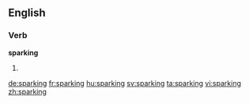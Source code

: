 ==English==

===Verb===
'''sparking'''

# {{present participle of|spark}}

[[de:sparking]]
[[fr:sparking]]
[[hu:sparking]]
[[sv:sparking]]
[[ta:sparking]]
[[vi:sparking]]
[[zh:sparking]]